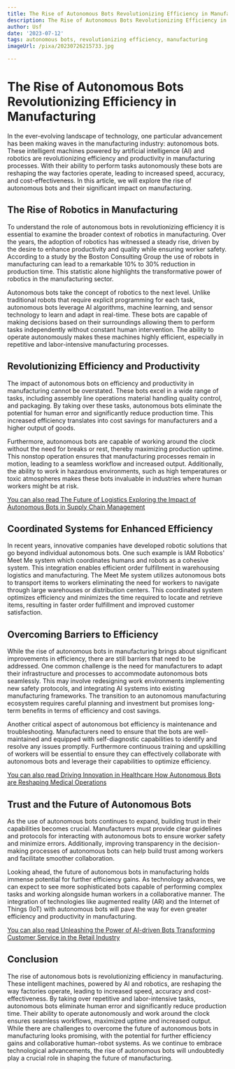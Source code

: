 ```yaml
---
title: The Rise of Autonomous Bots Revolutionizing Efficiency in Manufacturing
description: The Rise of Autonomous Bots Revolutionizing Efficiency in Manufacturing
author: Usf
date: '2023-07-12'
tags: autonomous bots, revolutionizing efficiency, manufacturing
imageUrl: /pixa/20230726215733.jpg

---
```

# The Rise of Autonomous Bots Revolutionizing Efficiency in Manufacturing

In the ever-evolving landscape of technology, one particular advancement has been making waves in the manufacturing industry: autonomous bots. These intelligent  machines powered by artificial intelligence (AI)  and  robotics  are revolutionizing efficiency and productivity in manufacturing processes. With their ability to perform tasks autonomously these  bots are reshaping the  way factories operate, leading to increased speed, accuracy, and cost-effectiveness. In this article, we will explore the rise of autonomous bots and their significant  impact on manufacturing.

## The  Rise of Robotics in Manufacturing

To understand the role of autonomous bots in revolutionizing efficiency it is essential to examine the broader context of robotics in manufacturing. Over  the years,  the adoption of robotics  has witnessed a steady rise, driven by the  desire to enhance productivity and quality while ensuring  worker  safety. According to a study by the Boston Consulting Group the use of robots in manufacturing can lead  to a remarkable 10% to 30% reduction in  production  time. This statistic alone highlights the transformative power of robotics  in  the manufacturing sector.

Autonomous bots take the concept of robotics to the next level. Unlike traditional robots that require explicit programming for  each task, autonomous  bots leverage  AI algorithms, machine learning, and sensor technology to learn  and adapt in real-time. These bots are capable  of making decisions based on their surroundings  allowing them to perform tasks independently without constant human intervention. The ability  to operate autonomously makes these machines highly efficient,  especially in repetitive and labor-intensive manufacturing processes.

## Revolutionizing Efficiency and Productivity

The impact of autonomous bots on efficiency and  productivity in manufacturing cannot be overstated. These  bots  excel in  a wide range of tasks, including assembly line operations material handling quality control, and  packaging. By taking  over these tasks, autonomous bots eliminate the potential for human error and significantly reduce production time. This increased efficiency translates into cost savings for manufacturers and a higher output of goods.

Furthermore, autonomous bots are capable of working around the clock without the need for breaks or rest, thereby maximizing production uptime. This nonstop operation ensures that manufacturing processes remain in motion, leading to a seamless workflow and increased output. Additionally, the ability to work  in hazardous environments,  such as high temperatures or toxic atmospheres makes these bots invaluable in industries where human workers might be at risk.

[You can also  read  The Future  of Logistics Exploring the Impact of Autonomous Bots in Supply Chain Management](The%20Future%20of%20Logistics%20Exploring%20the%20Impact%20of%20Autonomous%20Bots%20in%20Supply%20Chain%20Management)


## Coordinated  Systems for Enhanced Efficiency

In  recent  years, innovative companies have developed robotic solutions that go beyond individual  autonomous bots. One  such example is IAM Robotics' Meet Me system which coordinates humans and robots as a cohesive system. This integration enables efficient order  fulfillment  in  warehousing  logistics and manufacturing. The Meet Me system utilizes autonomous bots to transport items to workers eliminating  the need for workers to navigate through large warehouses or distribution centers. This coordinated system optimizes efficiency and minimizes the time required to locate and retrieve items, resulting  in faster order fulfillment and improved customer satisfaction.

## Overcoming Barriers to  Efficiency

While the rise  of autonomous bots in manufacturing brings about significant improvements in efficiency, there are still barriers that need  to be addressed.  One  common challenge is the need  for manufacturers to adapt their infrastructure and  processes to accommodate autonomous  bots seamlessly. This may involve redesigning work environments implementing new safety protocols, and integrating AI systems into existing manufacturing frameworks. The transition to  an autonomous manufacturing ecosystem requires careful planning and investment but promises long-term benefits in terms  of efficiency  and cost savings.

Another critical aspect of autonomous bot  efficiency is maintenance  and troubleshooting. Manufacturers need to ensure that the bots are well-maintained and equipped with self-diagnostic capabilities to identify and  resolve any issues promptly. Furthermore continuous training and upskilling of workers will be essential to ensure they can effectively collaborate with autonomous bots and leverage their capabilities to optimize efficiency.

[You can also read  Driving Innovation in Healthcare How Autonomous  Bots are Reshaping Medical Operations](Driving%20Innovation%20in%20Healthcare%20How%20Autonomous%20Bots%20are%20Reshaping%20Medical%20Operations)


## Trust and the Future of Autonomous Bots

As the use of  autonomous bots  continues  to expand, building trust in their capabilities becomes crucial. Manufacturers must provide clear guidelines and protocols for interacting with autonomous bots to  ensure worker safety  and  minimize errors.  Additionally, improving transparency in the  decision-making processes of autonomous bots can help build trust among workers and facilitate smoother collaboration.

Looking ahead, the future of autonomous bots in manufacturing holds immense potential for further efficiency gains. As  technology advances, we can expect to see more  sophisticated bots capable of performing complex tasks and working alongside human workers in  a collaborative manner. The integration of technologies like augmented reality  (AR) and the Internet of Things (IoT) with  autonomous bots will pave the way for  even greater efficiency and productivity in manufacturing.

[You can also read Unleashing the Power of AI-driven Bots Transforming Customer Service in the Retail Industry](Unleashing%20the%20Power%20of%20AI-driven%20Bots%20Transforming%20Customer%20Service%20in%20the%20Retail%20Industry)


##  Conclusion

The rise of autonomous  bots is  revolutionizing efficiency in manufacturing. These intelligent machines, powered by AI and robotics, are reshaping the way factories operate, leading to increased speed, accuracy and cost-effectiveness. By taking over repetitive  and labor-intensive tasks, autonomous bots eliminate human error and significantly reduce production time. Their  ability to operate autonomously and work  around the clock ensures seamless workflows, maximized uptime and increased output. While  there are challenges  to overcome the future of autonomous bots  in manufacturing looks promising, with the potential  for further efficiency gains and collaborative human-robot systems. As we continue to embrace  technological advancements, the rise of autonomous bots will undoubtedly play a crucial  role in shaping the future of manufacturing.